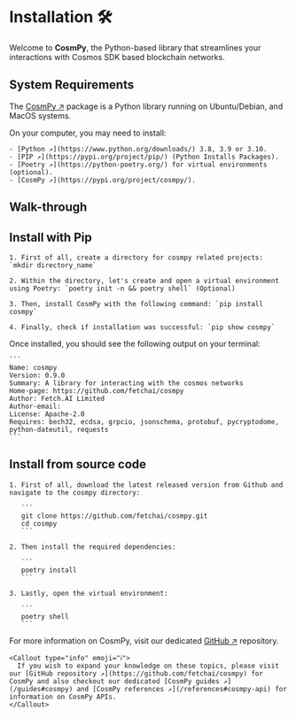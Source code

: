 
# Installation 🛠️

Welcome to **CosmPy**, the Python-based library that streamlines your interactions with Cosmos SDK based blockchain networks.

## System Requirements

The [CosmPy ↗️](https://pypi.org/project/cosmpy/) package is a Python library running on Ubuntu/Debian, and MacOS systems.

On your computer, you may need to install:

    - [Python ↗️](https://www.python.org/downloads/) 3.8, 3.9 or 3.10.
    - [PIP ↗️](https://pypi.org/project/pip/) (Python Installs Packages).
    - [Poetry ↗️](https://python-poetry.org/) for virtual environments (optional).
    - [CosmPy ↗️](https://pypi.org/project/cosmpy/).

## Walk-through
## Install with Pip

    1. First of all, create a directory for cosmpy related projects: `mkdir directory_name`

    2. Within the directory, let's create and open a virtual environment using Poetry: `poetry init -n && poetry shell` (Optional)

    3. Then, install CosmPy with the following command: `pip install cosmpy`

    4. Finally, check if installation was successful: `pip show cosmpy`

Once installed, you should see the following output on your terminal:

    ```
    Name: cosmpy
    Version: 0.9.0
    Summary: A library for interacting with the cosmos networks
    Home-page: https://github.com/fetchai/cosmpy
    Author: Fetch.AI Limited
    Author-email:
    License: Apache-2.0
    Requires: bech32, ecdsa, grpcio, jsonschema, protobuf, pycryptodome, python-dateutil, requests
    ```

## Install from source code

    1. First of all, download the latest released version from Github and navigate to the cosmpy directory:

       ```
       git clone https://github.com/fetchai/cosmpy.git
       cd cosmpy
       ```

    2. Then install the required dependencies:

       ```
       poetry install
       ```

    3. Lastly, open the virtual environment:

       ```
       poetry shell
       ```

For more information on CosmPy, visit our dedicated [GitHub ↗️](https://github.com/fetchai/cosmpy) repository.

    <Callout type="info" emoji="ℹ️">
      If you wish to expand your knowledge on these topics, please visit our [GitHub repository ↗️](https://github.com/fetchai/cosmpy) for CosmPy and also checkout our dedicated [CosmPy guides ↗️](/guides#cosmpy) and [CosmPy references ↗️](/references#cosmpy-api) for information on CosmPy APIs.
    </Callout>
